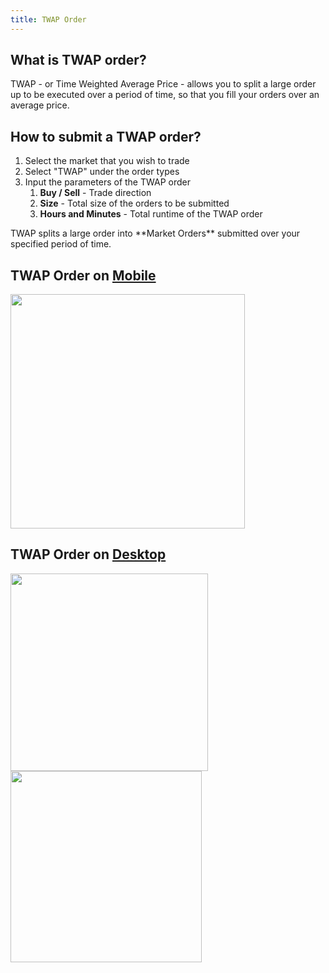 ```yaml
---
title: TWAP Order
---
```

## What is TWAP order?

TWAP - or Time Weighted Average Price - allows you to split a large order up to be executed over a period of time, so that you fill your orders over an average price.

## How to submit a TWAP order?

1. Select the market that you wish to trade
2. Select "TWAP" under the order types
3. Input the parameters of the TWAP order
   1. **Buy / Sell** - Trade direction
   2. **Size** - Total size of the orders to be submitted
   3. **Hours and Minutes** - Total runtime of the TWAP order

<Info>
TWAP splits a large order into **Market Orders** submitted over your specified period of time.
</Info>

## TWAP Order on [Mobile](../../../introduction/install-our-app/mobile.md)
<Frame caption="Mobile version: Under 'Pro' dropdown, select 'TWAP' and enter the parameters">
<img src="../../../../assets/IMG_4860.PNG" alt="" width="375"/>
</Frame>

## TWAP Order on [Desktop](../../../introduction/install-our-app/desktop.md)

<div>

<Frame caption="Select 'TWAP' from the 'Pro' dropdown">
<img src="../../../../assets/Screenshot 2024-08-22 at 11.36.15 AM.png" alt="" width="316"/>
</Frame>

<Frame caption="Enter the TWAP Order Parameters">
<img src="../../../../assets/Screenshot 2024-08-22 at 11.39.45 AM.png" alt="" width="306"/>
</Frame>
</div>

<Frame caption="TWAP order submitted will show up on the TWAP tab if successful">
<img src="../../../../assets/Screenshot 2024-08-22 at 11.40.40 AM.png" alt=""/>
</Frame>

